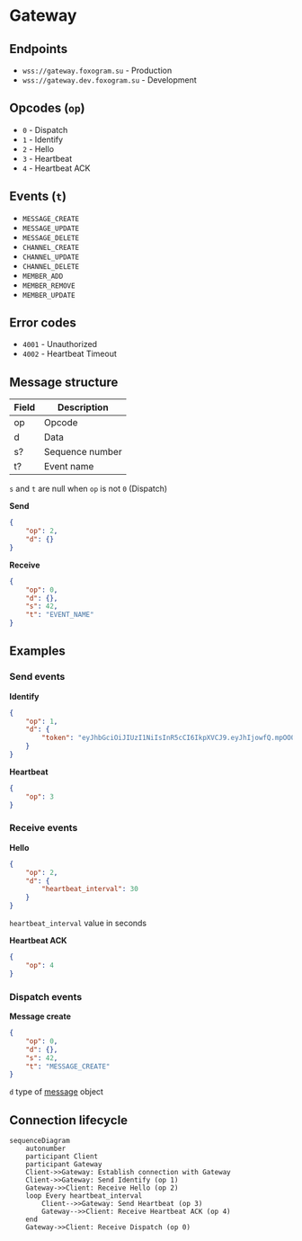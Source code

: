 # Gateway

## Endpoints
- `wss://gateway.foxogram.su` - Production
- `wss://gateway.dev.foxogram.su` - Development

## Opcodes (`op`)

- `0` - Dispatch
- `1` - Identify
- `2` - Hello
- `3` - Heartbeat
- `4` - Heartbeat ACK

## Events (`t`)

- `MESSAGE_CREATE`
- `MESSAGE_UPDATE`
- `MESSAGE_DELETE`
- `CHANNEL_CREATE`
- `CHANNEL_UPDATE`
- `CHANNEL_DELETE`
- `MEMBER_ADD`
- `MEMBER_REMOVE`
- `MEMBER_UPDATE`

## Error codes

- `4001` - Unauthorized
- `4002` - Heartbeat Timeout

## Message structure

| Field | Description     |
|-------|-----------------|
| op    | Opcode          |
| d     | Data            |
| s?    | Sequence number |
| t?    | Event name      |

`s` and `t` are null when `op` is not `0` (Dispatch)

**Send**
```json
{
    "op": 2,
    "d": {}
}
```

**Receive**
```json
{
    "op": 0,
    "d": {},
    "s": 42,
    "t": "EVENT_NAME"
}
```

## Examples

### Send events

**Identify**
```json
{
    "op": 1,
    "d": {
        "token": "eyJhbGciOiJIUzI1NiIsInR5cCI6IkpXVCJ9.eyJhIjowfQ.mpOO0N5hjaKrSl8EK16aFxSb_pqOUXVCQLNEt3-JBWg"
    }
}
```

**Heartbeat**
```json
{
    "op": 3
}
```

### Receive events

**Hello**
```json
{
    "op": 2,
    "d": {
        "heartbeat_interval": 30
    }
}
```

`heartbeat_interval` value in seconds

**Heartbeat ACK**
```json
{
    "op": 4
}
```

### Dispatch events

**Message create**
```json
{
    "op": 0,
    "d": {},
    "s": 42,
    "t": "MESSAGE_CREATE"
}
```

`d` type of [message](resources/message) object

## Connection lifecycle

```mermaid
sequenceDiagram
    autonumber
    participant Client
    participant Gateway
    Client->>Gateway: Establish connection with Gateway
    Client->>Gateway: Send Identify (op 1)
    Gateway->>Client: Receive Hello (op 2)
    loop Every heartbeat_interval
        Client-->>Gateway: Send Heartbeat (op 3)
        Gateway-->>Client: Receive Heartbeat ACK (op 4)
    end
    Gateway->>Client: Receive Dispatch (op 0)
```
